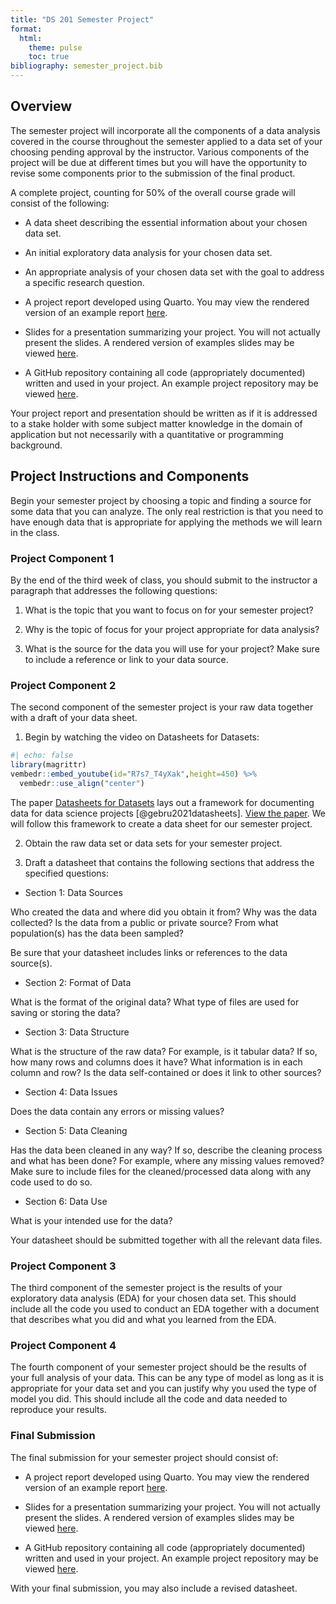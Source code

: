 ```yaml
---
title: "DS 201 Semester Project"
format: 
  html:
    theme: pulse
    toc: true
bibliography: semester_project.bib
---
```


## Overview

The semester project will incorporate all the components of a data analysis covered in the course throughout the semester applied to a data set of your choosing pending approval by the instructor. Various components of the project will be due at different times but you will have the opportunity to revise some components prior to the submission of the final product. 

A complete project, counting for 50% of the overall course grade will consist of the following:

- A data sheet describing the essential information about your chosen data set.  

- An initial exploratory data analysis for your chosen data set.  

- An appropriate analysis of your chosen data set with the goal to address a specific research question.  

- A project report developed using Quarto. You may view the rendered version of an example report [here](https://symphonious-crostata-5b1f0b.netlify.app/report/).

- Slides for a presentation summarizing your project. You will not actually present the slides. A rendered version of examples slides may be viewed [here](https://symphonious-crostata-5b1f0b.netlify.app/presentation/).

- A GitHub repository containing all code (appropriately documented) written and used in your project. An example project repository may be viewed [here](https://github.com/jmgraham30/baseball_weather/tree/main).

Your project report and presentation should be written as if it is addressed to a stake holder with some subject matter knowledge in the domain of application but not necessarily with a quantitative or programming background. 

## Project Instructions and Components

Begin your semester project by choosing a topic and finding a source for some data that you can analyze. The only real restriction is that you need to have enough data that is appropriate for applying the methods we will learn in the class. 

### Project Component 1

By the end of the third week of class, you should submit to the instructor a paragraph that addresses the following questions:

1. What is the topic that you want to focus on for your semester project? 

2. Why is the topic of focus for your project appropriate for data analysis?

3. What is the source for the data you will use for your project? Make sure to include a reference or link to your data source. 

### Project Component 2

The second component of the semester project is your raw data together with a draft of your data sheet. 

1. Begin by watching the video on Datasheets for Datasets:

```r
#| echo: false
library(magrittr)
vembedr::embed_youtube(id="R7s7_T4yXak",height=450) %>%
  vembedr::use_align("center")
```

The paper [Datasheets for Datasets](https://dl.acm.org/doi/pdf/10.1145/3458723) lays out a framework for documenting data for data science projects [@gebru2021datasheets]. [View the paper](https://dl.acm.org/doi/pdf/10.1145/3458723). We will follow this framework to create a data sheet for our semester project.

2. Obtain the raw data set or data sets for your semester project. 

3. Draft a datasheet that contains the following sections that address the specified questions:

- Section 1: Data Sources

Who created the data and where did you obtain it from? Why was the data collected? Is the data from a public or private source? From what population(s) has the data been sampled? 

Be sure that your datasheet includes links or references to the data source(s). 

- Section 2: Format of Data

What is the format of the original data? What type of files are used for saving or storing the data? 

- Section 3: Data Structure

What is the structure of the raw data? For example, is it tabular data? If so, how many rows and columns does it have? What information is in each column and row? Is the data self-contained or does it link to other sources?

- Section 4: Data Issues

Does the data contain any errors or missing values?

- Section 5: Data Cleaning

Has the data been cleaned in any way? If so, describe the cleaning process and what has been done? For example, where any missing values removed? Make sure to include files for the cleaned/processed data along with any code used to do so. 

- Section 6: Data Use

What is your intended use for the data? 


Your datasheet should be submitted together with all the relevant data files. 


### Project Component 3

The third component of the semester project is the results of your exploratory data analysis (EDA) for your chosen data set. This should include all the code you used to conduct an EDA together with a document that describes what you did and what you learned from the EDA. 


### Project Component 4

The fourth component of your semester project should be the results of your full analysis of your data. This can be any type of model as long as it is appropriate for your data set and you can justify why you used the type of model you did. This should include all the code and data needed to reproduce your results. 

### Final Submission

The final submission for your semester project should consist of:

- A project report developed using Quarto. You may view the rendered version of an example report [here](https://symphonious-crostata-5b1f0b.netlify.app/report/).

- Slides for a presentation summarizing your project. You will not actually present the slides. A rendered version of examples slides may be viewed [here](https://symphonious-crostata-5b1f0b.netlify.app/presentation/).

- A GitHub repository containing all code (appropriately documented) written and used in your project. An example project repository may be viewed [here](https://github.com/jmgraham30/baseball_weather/tree/main).

With your final submission, you may also include a revised datasheet. 



